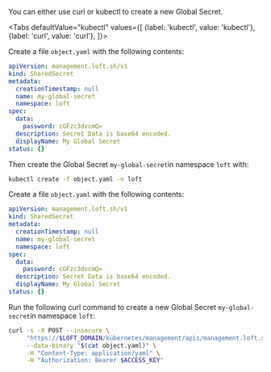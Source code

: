 

You can either use curl or kubectl to create a new Global Secret.

<Tabs
    defaultValue="kubectl"
    values={[
      {label: 'kubectl', value: 'kubectl'},
      {label: 'curl', value: 'curl'},
    ]}>
  <TabItem value="kubectl">


Create a file `object.yaml` with the following contents:
```yaml
apiVersion: management.loft.sh/v1
kind: SharedSecret
metadata:
  creationTimestamp: null
  name: my-global-secret
  namespace: loft
spec:
  data:
    password: cGFzc3dvcmQ=
  description: Secret Data is base64 encoded.
  displayName: My Global Secret
status: {}

```

Then create the Global Secret `my-global-secret`in namespace `loft` with:
```bash
kubectl create -f object.yaml -n loft
```


  </TabItem>
  <TabItem value="curl">


Create a file `object.yaml` with the following contents:
```yaml
apiVersion: management.loft.sh/v1
kind: SharedSecret
metadata:
  creationTimestamp: null
  name: my-global-secret
  namespace: loft
spec:
  data:
    password: cGFzc3dvcmQ=
  description: Secret Data is base64 encoded.
  displayName: My Global Secret
status: {}

```

Run the following curl command to create a new Global Secret `my-global-secret`in namespace `loft`:
```bash
curl -s -X POST --insecure \
     "https://$LOFT_DOMAIN/kubernetes/management/apis/management.loft.sh/v1/namespaces/loft/sharedsecrets" \
     --data-binary "$(cat object.yaml)" \
     -H "Content-Type: application/yaml" \
     -H "Authorization: Bearer $ACCESS_KEY"
```


  </TabItem>
</Tabs>

